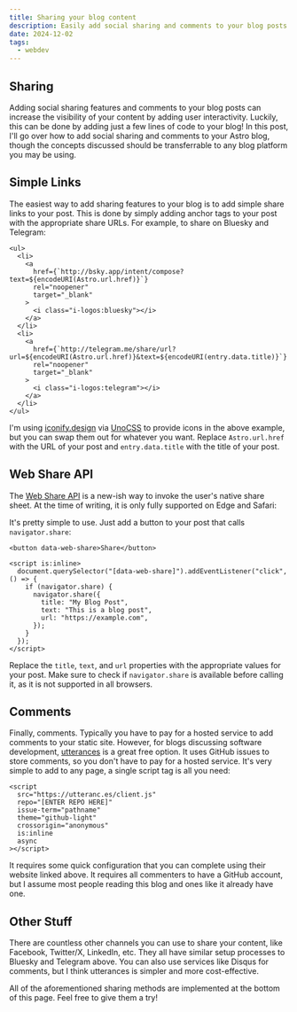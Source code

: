```yaml
---
title: Sharing your blog content
description: Easily add social sharing and comments to your blog posts at no cost
date: 2024-12-02
tags:
  - webdev
---
```



## Sharing

Adding social sharing features and comments to your blog posts can increase the visibility of your content
by adding user interactivity. Luckily, this can be done by adding just a few lines of code to your blog! In this post,
I'll go over how to add social sharing and comments to your Astro blog, though the concepts discussed should be
transferrable to any blog platform you may be using.

## Simple Links

The easiest way to add sharing features to your blog is to add simple share links to your post. This is done
by simply adding anchor tags to your post with the appropriate share URLs. For example, to share on Bluesky and
Telegram:

```astro
<ul>
  <li>
    <a
      href={`http://bsky.app/intent/compose?text=${encodeURI(Astro.url.href)}`}
      rel="noopener"
      target="_blank"
    >
      <i class="i-logos:bluesky"></i>
    </a>
  </li>
  <li>
    <a
      href={`http://telegram.me/share/url?url=${encodeURI(Astro.url.href)}&text=${encodeURI(entry.data.title)}`}
      rel="noopener"
      target="_blank"
    >
      <i class="i-logos:telegram"></i>
    </a>
  </li>
</ul>
```

I'm using [iconify.design](https://iconify.design) via [UnoCSS](https://unocss.dev/presets/icons) to provide icons
in the above example, but you can swap them out for whatever you want. Replace `Astro.url.href` with the URL
of your post and `entry.data.title` with the title of your post.

## Web Share API

The [Web Share API](https://developer.mozilla.org/en-US/docs/Web/API/Web_Share_API) is a new-ish way to invoke the
user's native share sheet. At the time of writing, it is only fully supported on Edge and Safari:

<BaselineStatus id="share" />

It's pretty simple to use. Just add a button to your post that calls `navigator.share`:

```astro
<button data-web-share>Share</button>

<script is:inline>
  document.querySelector("[data-web-share]").addEventListener("click", () => {
    if (navigator.share) {
      navigator.share({
        title: "My Blog Post",
        text: "This is a blog post",
        url: "https://example.com",
      });
    }
  });
</script>
```

Replace the `title`, `text`, and `url` properties with the appropriate values for your post. Make sure to check
if `navigator.share` is available before calling it, as it is not supported in all browsers.

## Comments

Finally, comments. Typically you have to pay for a hosted service to add comments to your static site. However,
for blogs discussing software development, [utterances](https://utteranc.es) is a great free option.
It uses GitHub issues to store comments, so you don't have to pay for a hosted service. It's very simple to add
to any page, a single script tag is all you need:

```astro
<script
  src="https://utteranc.es/client.js"
  repo="[ENTER REPO HERE]"
  issue-term="pathname"
  theme="github-light"
  crossorigin="anonymous"
  is:inline
  async
></script>
```

It requires some quick configuration that you can complete using their website linked above. It requires all commenters
to have a GitHub account, but I assume most people reading this blog and ones like it already have one.

## Other Stuff

There are countless other channels you can use to share your content, like Facebook, Twitter/X, LinkedIn, etc. They all
have similar setup processes to Bluesky and Telegram above. You can also use services like Disqus for comments, but
I think utterances is simpler and more cost-effective.

All of the aforementioned sharing methods are implemented at the bottom of this page. Feel free to give them a try!
